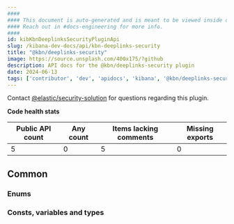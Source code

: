 ```yaml
---
####
#### This document is auto-generated and is meant to be viewed inside our experimental, new docs system.
#### Reach out in #docs-engineering for more info.
####
id: kibKbnDeeplinksSecurityPluginApi
slug: /kibana-dev-docs/api/kbn-deeplinks-security
title: "@kbn/deeplinks-security"
image: https://source.unsplash.com/400x175/?github
description: API docs for the @kbn/deeplinks-security plugin
date: 2024-06-13
tags: ['contributor', 'dev', 'apidocs', 'kibana', '@kbn/deeplinks-security']
---
```




Contact [@elastic/security-solution](https://github.com/orgs/elastic/teams/security-solution) for questions regarding this plugin.

**Code health stats**

| Public API count  | Any count | Items lacking comments | Missing exports |
|-------------------|-----------|------------------------|-----------------|
| 5 | 0 | 5 | 0 |

## Common

### Enums
<DocDefinitionList data={kbnDeeplinksSecurityObj.common.enums}/>

### Consts, variables and types
<DocDefinitionList data={kbnDeeplinksSecurityObj.common.misc}/>

